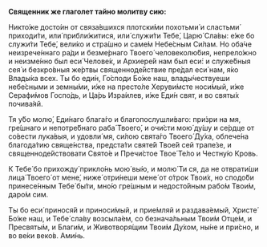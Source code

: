 **Священник же глаголет тайно молитву сию:**

Никто́же досто́ин от связа́вшихся плотски́ми похотьми́ и сластьми́ приходи́ти, или́ прибли́житися, или́ служи́ти Тебе́, Царю́ Сла́вы: е́же бо служи́ти Тебе́, вели́ко и стра́шно и саме́м Небе́сным Си́лам. Но оба́че неизрече́ннаго ра́ди и безме́рнаго Твоего́ человеколю́бия, непрело́жно и неизме́нно был еси́ Челове́к, и Архиере́й нам был еси́: и служе́бныя сея́ и безкро́вныя же́ртвы священноде́йствие пре́дал еси́ нам, я́ко Влады́ка всех. Ты бо еди́н, Го́споди Бо́же наш, влады́чествуеши небе́сными и земны́ми, и́же на престо́ле Херуви́мсте носи́мый, и́же Серафи́мов Госпо́дь, и Ца́рь Изра́илев, и́же Еди́н свят, и во святы́х почива́яй.

Тя у́бо молю́, Еди́наго блага́го и благопослушли́ваго: при́зри на мя, гре́шнаго и непотре́бнаго раба́ Твоего́, и очи́сти мою́ ду́шу и се́рдце от со́вести лука́выя, и удовли́ мя, си́лою свята́го Твоего́ Ду́ха, облече́на благода́тию свяще́нства, предста́ти святе́й Твое́й сей трапе́зе, и священноде́йствовати Свято́е и Пречи́стое Твое́ Те́ло и Честну́ю Кровь.

К Тебе́ бо прихожду́ прикло́нь мою́ вы́ю, и молю́ Ти ся, да не отврати́ши лица́ Твоего́ от мене́, ниже́ отри́неши мене́ от о́трок Твои́х, но сподо́би принесе́нным Тебе́ бы́ти, мно́ю гре́шным и недосто́йным рабо́м Твои́м, даро́м сим.

Ты бо еси́ принося́й и приноси́мый, и прие́мляй и раздава́емый, Христе́ Бо́же наш, и Тебе́ сла́ву возсыла́ем, со безнача́льным Твои́м Отце́м, и Пресвяты́м, и Благи́м, и Животворя́щим Твои́м Ду́хом, ны́не и при́сно, и во ве́ки веко́в. Ами́нь.
